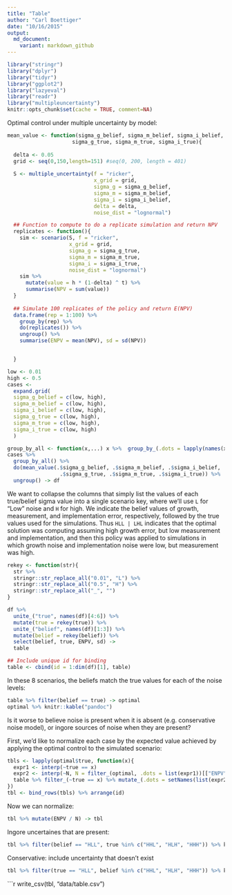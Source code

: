 ```yaml
---
title: "Table"
author: "Carl Boettiger"
date: "10/16/2015"
output: 
  md_document:
    variant: markdown_github
---
```


```r
library("stringr")
library("dplyr")
library("tidyr")
library("ggplot2")
library("lazyeval")
library("readr")
library("multipleuncertainty")
knitr::opts_chunk$set(cache = TRUE, comment=NA)
```



Optimal control under multiple uncertainty by model:


```r


mean_value <- function(sigma_g_belief, sigma_m_belief, sigma_i_belief,
                     sigma_g_true, sigma_m_true, sigma_i_true){
  
  delta <- 0.05
  grid <- seq(0,150,length=151) #seq(0, 200, length = 401)
  
  S <- multiple_uncertainty(f = "ricker", 
                            x_grid = grid, 
                            sigma_g = sigma_g_belief, 
                            sigma_m = sigma_m_belief, 
                            sigma_i = sigma_i_belief,
                            delta = delta,
                            noise_dist = "lognormal")

  ## Function to compute to do a replicate simulation and return NPV
  replicates <- function(){
    sim <- scenario(S, f = "ricker", 
                    x_grid = grid, 
                    sigma_g = sigma_g_true, 
                    sigma_m = sigma_m_true, 
                    sigma_i = sigma_i_true, 
                    noise_dist = "lognormal")
    sim %>% 
      mutate(value = h * (1-delta) ^ t) %>% 
      summarise(NPV = sum(value))
  }
  
  ## Simulate 100 replicates of the policy and return E(NPV)
  data.frame(rep = 1:100) %>% 
    group_by(rep) %>% 
    do(replicates()) %>% 
    ungroup() %>%
    summarise(ENPV = mean(NPV), sd = sd(NPV))


  }


```


```r
low <- 0.01
high <- 0.5
cases <-
  expand.grid(
  sigma_g_belief = c(low, high),
  sigma_m_belief = c(low, high),
  sigma_i_belief = c(low, high),
  sigma_g_true = c(low, high),
  sigma_m_true = c(low, high),
  sigma_i_true = c(low, high)
  )

group_by_all <- function(x,...) x %>%  group_by_(.dots = lapply(names(x), as.name))  
cases %>%
  group_by_all() %>%
  do(mean_value(.$sigma_g_belief, .$sigma_m_belief, .$sigma_i_belief,
                 .$sigma_g_true, .$sigma_m_true, .$sigma_i_true)) %>% 
  ungroup() -> df

```



We want to collapse the columns that simply list the values of each true/belief sigma value into a single scenario key, where we'll use `L` for "Low" noise and `H` for high.  We indicate the belief values of growth, measurement, and implementation error, respectively, followed by the true values used for the simulations. Thus `HLL | LHL` indicates that the optimal solution was computing assuming high growth error, but low measurement and implementation, and then this policy was applied to simulations in which growth noise and implementation noise were low, but measurement was high.  

```r

rekey <- function(str){
  str %>% 
  stringr::str_replace_all("0.01", "L") %>%
  stringr::str_replace_all("0.5", "H") %>%
  stringr::str_replace_all("_", "")
}

df %>% 
  unite_("true", names(df)[4:6]) %>% 
  mutate(true = rekey(true)) %>% 
  unite_("belief", names(df)[1:3]) %>% 
  mutate(belief = rekey(belief)) %>% 
  select(belief, true, ENPV, sd) -> 
  table

## Include unique id for binding
table <- cbind(id = 1:dim(df)[1], table)

```


In these 8 scenarios, the beliefs match the true values for each of the noise levels:

```r
table %>% filter(belief == true) -> optimal
optimal %>% knitr::kable("pandoc")
```



Is it worse to believe noise is present when it is absent (e.g. conservative noise model), or ingore sources of noise when they are present?   

First, we'd like to normalize each case by the expected value achieved by applying the optimal control to the simulated scenario:

```r
tbls <- lapply(optimal$true, function(x){
  expr1 <- interp(~true == x)
  expr2 <- interp(~N, N = filter_(optimal, .dots = list(expr1))[["ENPV"]])
  table %>% filter_(~true == x) %>% mutate_(.dots = setNames(list(expr2), "N"))
})
tbl <- bind_rows(tbls) %>% arrange(id)

```

Now we can normalize: 

```r
tbl %>% mutate(ENPV / N) -> tbl
```

Ingore uncertaines that are present:

```r
tbl %>% filter(belief == "HLL", true %in% c("HHL", "HLH", "HHH")) %>% knitr::kable("pandoc")
```

Conservative: include uncertainty that doesn't exist

```r
tbl %>% filter(true == "HLL", belief %in% c("HHL", "HLH", "HHH")) %>% knitr::kable("pandoc")
```


```r
write_csv(tbl, "data/table.csv")
